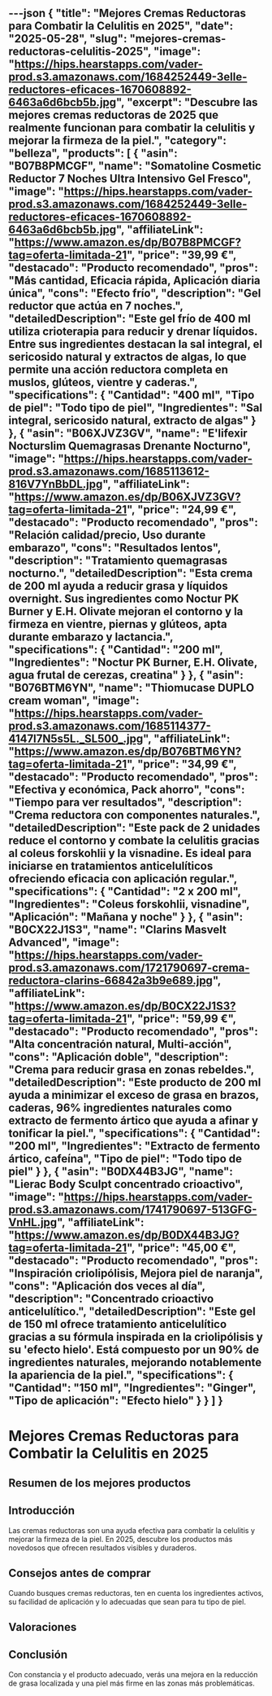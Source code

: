 ---json
{
  "title": "Mejores Cremas Reductoras para Combatir la Celulitis en 2025",
  "date": "2025-05-28",
  "slug": "mejores-cremas-reductoras-celulitis-2025",
  "image": "https://hips.hearstapps.com/vader-prod.s3.amazonaws.com/1684252449-3elle-reductores-eficaces-1670608892-6463a6d6bcb5b.jpg",
  "excerpt": "Descubre las mejores cremas reductoras de 2025 que realmente funcionan para combatir la celulitis y mejorar la firmeza de la piel.",
  "category": "belleza",
  "products": [
    {
      "asin": "B07B8PMCGF",
      "name": "Somatoline Cosmetic Reductor 7 Noches Ultra Intensivo Gel Fresco",
      "image": "https://hips.hearstapps.com/vader-prod.s3.amazonaws.com/1684252449-3elle-reductores-eficaces-1670608892-6463a6d6bcb5b.jpg",
      "affiliateLink": "https://www.amazon.es/dp/B07B8PMCGF?tag=oferta-limitada-21",
      "price": "39,99 €",
      "destacado": "Producto recomendado",
      "pros": "Más cantidad, Eficacia rápida, Aplicación diaria única",
      "cons": "Efecto frío",
      "description": "Gel reductor que actúa en 7 noches.",
      "detailedDescription": "Este gel frío de 400 ml utiliza crioterapia para reducir y drenar líquidos. Entre sus ingredientes destacan la sal integral, el sericosido natural y extractos de algas, lo que permite una acción reductora completa en muslos, glúteos, vientre y caderas.",
      "specifications": {
        "Cantidad": "400 ml",
        "Tipo de piel": "Todo tipo de piel",
        "Ingredientes": "Sal integral, sericosido natural, extracto de algas"
      }
    },
    {
      "asin": "B06XJVZ3GV",
      "name": "E'lifexir Nocturslim Quemagrasas Drenante Nocturno",
      "image": "https://hips.hearstapps.com/vader-prod.s3.amazonaws.com/1685113612-816V7YnBbDL.jpg",
      "affiliateLink": "https://www.amazon.es/dp/B06XJVZ3GV?tag=oferta-limitada-21",
      "price": "24,99 €",
      "destacado": "Producto recomendado",
      "pros": "Relación calidad/precio, Uso durante embarazo",
      "cons": "Resultados lentos",
      "description": "Tratamiento quemagrasas nocturno.",
      "detailedDescription": "Esta crema de 200 ml ayuda a reducir grasa y líquidos overnight. Sus ingredientes como Noctur PK Burner y E.H. Olivate mejoran el contorno y la firmeza en vientre, piernas y glúteos, apta durante embarazo y lactancia.",
      "specifications": {
        "Cantidad": "200 ml",
        "Ingredientes": "Noctur PK Burner, E.H. Olivate, agua frutal de cerezas, creatina"
      }
    },
    {
      "asin": "B076BTM6YN",
      "name": "Thiomucase DUPLO cream woman",
      "image": "https://hips.hearstapps.com/vader-prod.s3.amazonaws.com/1685114377-4147I7N5s5L._SL500_.jpg",
      "affiliateLink": "https://www.amazon.es/dp/B076BTM6YN?tag=oferta-limitada-21",
      "price": "34,99 €",
      "destacado": "Producto recomendado",
      "pros": "Efectiva y económica, Pack ahorro",
      "cons": "Tiempo para ver resultados",
      "description": "Crema reductora con componentes naturales.",
      "detailedDescription": "Este pack de 2 unidades reduce el contorno y combate la celulitis gracias al coleus forskohlii y la visnadine. Es ideal para iniciarse en tratamientos anticelulíticos ofreciendo eficacia con aplicación regular.",
      "specifications": {
        "Cantidad": "2 x 200 ml",
        "Ingredientes": "Coleus forskohlii, visnadine",
        "Aplicación": "Mañana y noche"
      }
    },
    {
      "asin": "B0CX22J1S3",
      "name": "Clarins Masvelt Advanced",
      "image": "https://hips.hearstapps.com/vader-prod.s3.amazonaws.com/1721790697-crema-reductora-clarins-66842a3b9e689.jpg",
      "affiliateLink": "https://www.amazon.es/dp/B0CX22J1S3?tag=oferta-limitada-21",
      "price": "59,99 €",
      "destacado": "Producto recomendado",
      "pros": "Alta concentración natural, Multi-acción",
      "cons": "Aplicación doble",
      "description": "Crema para reducir grasa en zonas rebeldes.",
      "detailedDescription": "Este producto de 200 ml ayuda a minimizar el exceso de grasa en brazos, caderas, 96% ingredientes naturales como extracto de fermento ártico que ayuda a afinar y tonificar la piel.",
      "specifications": {
        "Cantidad": "200 ml",
        "Ingredientes": "Extracto de fermento ártico, cafeína",
        "Tipo de piel": "Todo tipo de piel"
      }
    },
    {
      "asin": "B0DX44B3JG",
      "name": "Lierac Body Sculpt concentrado crioactivo",
      "image": "https://hips.hearstapps.com/vader-prod.s3.amazonaws.com/1741790697-513GFG-VnHL.jpg",
      "affiliateLink": "https://www.amazon.es/dp/B0DX44B3JG?tag=oferta-limitada-21",
      "price": "45,00 €",
      "destacado": "Producto recomendado",
      "pros": "Inspiración criolipólisis, Mejora piel de naranja",
      "cons": "Aplicación dos veces al día",
      "description": "Concentrado crioactivo anticelulítico.",
      "detailedDescription": "Este gel de 150 ml ofrece tratamiento anticelulítico gracias a su fórmula inspirada en la criolipólisis y su 'efecto hielo'. Está compuesto por un 90% de ingredientes naturales, mejorando notablemente la apariencia de la piel.",
      "specifications": {
        "Cantidad": "150 ml",
        "Ingredientes": "Ginger",
        "Tipo de aplicación": "Efecto hielo"
      }
    }
  ]
}
---


# Mejores Cremas Reductoras para Combatir la Celulitis en 2025

## Resumen de los mejores productos

<ProductRankingTable products={products} />

## Introducción

Las cremas reductoras son una ayuda efectiva para combatir la celulitis y mejorar la firmeza de la piel. En 2025, descubre los productos más novedosos que ofrecen resultados visibles y duraderos.

## Consejos antes de comprar

Cuando busques cremas reductoras, ten en cuenta los ingredientes activos, su facilidad de aplicación y lo adecuadas que sean para tu tipo de piel.

## Valoraciones

<ProductDetailCard product={products[0]} />

<ProductDetailCard product={products[1]} />

<ProductDetailCard product={products[2]} />

<ProductDetailCard product={products[3]} />

<ProductDetailCard product={products[4]} />

## Conclusión

Con constancia y el producto adecuado, verás una mejora en la reducción de grasa localizada y una piel más firme en las zonas más problemáticas.
